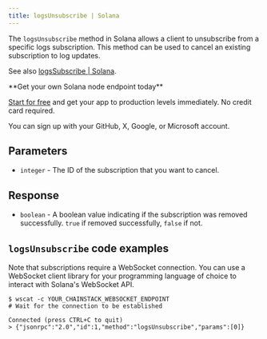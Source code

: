 ---
title: logsUnsubscribe | Solana
---

The `logsUnsubscribe` method in Solana allows a client to unsubscribe from a specific logs subscription. This method can be used to cancel an existing subscription to log updates.

See also [logsSubscribe | Solana](/api-reference/logssubscribe-solana).

<Check>
**Get your own Solana node endpoint today**

[Start for free](https://console.chainstack.com/) and get your app to production levels immediately. No credit card required.

You can sign up with your GitHub, X, Google, or Microsoft account.
</Check>


## Parameters

* `integer` - The ID of the subscription that you want to cancel.

## Response

* `boolean` - A boolean value indicating if the subscription was removed successfully. `true` if removed successfully, `false` if not.

## `logsUnsubscribe` code examples

<Note>
Note that subscriptions require a WebSocket connection. You can use a WebSocket client library for your programming language of choice to interact with Solana's WebSocket API.
</Note>

```shell wscat
$ wscat -c YOUR_CHAINSTACK_WEBSOCKET_ENDPOINT
# Wait for the connection to be established

Connected (press CTRL+C to quit)
> {"jsonrpc":"2.0","id":1,"method":"logsUnsubscribe","params":[0]}
```
